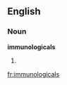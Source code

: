 ==English==

===Noun===
'''immunologicals'''

# {{plural of|[[immunological]]}}

[[fr:immunologicals]]